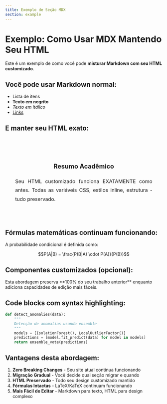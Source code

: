 ```yaml
---
title: Exemplo de Seção MDX
section: example
---
```


# Exemplo: Como Usar MDX Mantendo Seu HTML

Este é um exemplo de como você pode **misturar Markdown com seu HTML customizado**.

## Você pode usar Markdown normal:

- Lista de itens
- **Texto em negrito**
- *Texto em itálico*
- [Links](https://example.com)

## E manter seu HTML exato:

<div style="background-color: var(--bg-tertiary); border: 1px solid var(--border); border-radius: 0.5rem; padding: 2rem; margin: 2rem 0; font-family: 'Inter', sans-serif; line-height: 1.8;">
    <h3 style="font-size: 1.25rem; font-weight: 700; margin-bottom: 1rem; color: var(--text-primary); text-align: center;">Resumo Acadêmico</h3>
    <p style="font-size: 1rem; color: var(--text-secondary); text-align: justify;">
        Seu HTML customizado funciona EXATAMENTE como antes. Todas as variáveis CSS, estilos inline, estrutura - tudo preservado.
    </p>
</div>

## Fórmulas matemáticas continuam funcionando:

A probabilidade condicional é definida como:

$$P(A|B) = \frac{P(B|A) \cdot P(A)}{P(B)}$$

## Componentes customizados (opcional):

<MetricsGrid />

<TheoremBox title="Teorema da Preservação Total">
Esta abordagem preserva **100% do seu trabalho anterior** enquanto adiciona capacidades de edição mais fáceis.
</TheoremBox>

## Code blocks com syntax highlighting:

```python
def detect_anomalies(data):
    """
    Detecção de anomalias usando ensemble
    """
    models = [IsolationForest(), LocalOutlierFactor()]
    predictions = [model.fit_predict(data) for model in models]
    return ensemble_vote(predictions)
```

## Vantagens desta abordagem:

1. **Zero Breaking Changes** - Seu site atual continua funcionando
2. **Migração Gradual** - Você decide qual seção migrar e quando
3. **HTML Preservado** - Todo seu design customizado mantido
4. **Fórmulas Intactas** - LaTeX/KaTeX continuam funcionando
5. **Mais Fácil de Editar** - Markdown para texto, HTML para design complexo